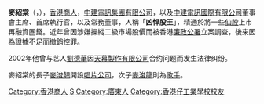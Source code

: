 {{unreferenced|time=2019-03-08T03:07:15+00:00}}
'''麥紹棠'''（'''{{lang-en|Clement Mak Shiu Tong}}'''，{{bd|1953年|}}），[[香港|香港]][[商人|商人]]，[[中建電訊集團有限公司|中建電訊集團有限公司]]，以及[[中建電訊國際有限公司|中建電訊國際有限公司]]董事會主席、首席執行官，以及常務董事，人稱「'''凶悍股王'''」，精通於將一些[[仙股|仙股]]上市再融資圈錢。近年曾因涉嫌操縱二級市場股價而被香港[[廉政公署_(香港)|廉政公署]]立案調查，後來因為證據不足而撤銷控罪。

2002年他曾与艺人[[劉德華|劉德華]]因[[天幕製作有限公司|天幕製作有限公司]]合约问题而发生法律纠纷。

麥紹棠的長子[[麥浚翹|麥浚翹]]開設[[唱片公司|唱片公司]]，次子[[麥浚龍|麥浚龍]]則為[[歌手|歌手]]。

{{HK-bio-stub}}

[[Category:香港商人|Category:香港商人]]
[[Category:麥姓|S]]
[[Category:廣東人|Category:廣東人]]
[[Category:香港仔工業學校校友|Category:香港仔工業學校校友]]